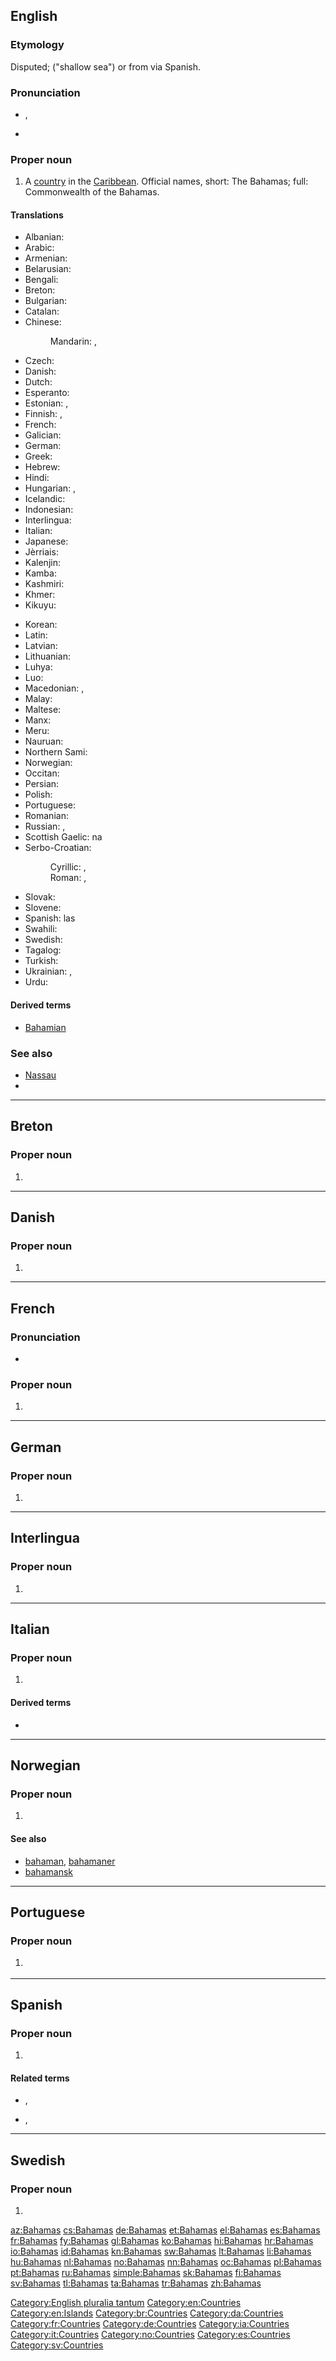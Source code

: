 {{also|bahamas|Bahama's|Baħamas}}
==English==

{{wikipedia}}

===Etymology===
Disputed; {{etyl|es|en}} {{term|baja|lang=es}} {{term|mar|lang=es}} ("shallow sea") or from {{etyl|tnq|en}} {{term|ba ha ma||big upper middle land|lang=tnq}} via Spanish.

===Pronunciation===
* {{a|UK|US}} {{enPR|bə-hä'-məz}}, {{IPA|/bəˈhɑː.məz/}}
* {{audio|en-us-Bahamas.ogg|Audio (US)}}

===Proper noun===
{{en-proper noun}}

# A [[country]] in the [[Caribbean]]. Official names, short: The Bahamas; full: Commonwealth of the Bahamas.

====Translations====
{{trans-top|country in the Caribbean}}
* Albanian: {{t|sq|Bahama}}
* Arabic: {{t|ar|البهاما|f|tr=al-bahaama|sc=Arab}}
* Armenian: {{t|hy|Բահամներ|tr=Bahamner|sc=Armn}}
* Belarusian: {{t|be|Багамы|f-p|tr=Bahámy}}
* Bengali: {{t|bn|বাহামা|tr=Bāhāmā|sc=Beng}}
* Breton: {{t|br|Bahamas}}
* Bulgarian: {{t|bg|Бахамски острови|m-p|tr=Baxámski ostrovi}}
* Catalan: {{t+|ca|Bahames|p}}
* Chinese:
*: Mandarin: {{t+|cmn|巴哈馬|sc=Hani}}, {{t|cmn|巴哈马|tr=Bāhāmǎ|sc=Hani}}
* Czech: {{t+|cs|Bahamy|f-p}}
* Danish: {{t|da|Bahamas}}
* Dutch: {{t+|nl|Bahama's|p}}
* Esperanto: {{t|eo|Bahamoj|p}}
* Estonian: {{t|et|Bahama}}, {{t|et|Bahama saared}}
* Finnish: {{t+|fi|Bahama}}, {{t|fi|Bahamasaaret|p}}
* French: {{t+|fr|Bahamas|f-p}}
* Galician: {{t+|gl|Bahamas|f-p}}
* German: {{t+|de|Bahamas|p}}
* Greek: {{t+|el|Μπαχάμες|tr=Bahámes|sc=Grek}}
* Hebrew: {{t|he|בהאמה|f|tr=Bahama|sc=Hebr}}
* Hindi: {{t+|hi|बहामास|tr=bahāmās|sc=Deva}}
* Hungarian: {{t|hu|Bahamák|p}}, {{t+|hu|Bahama-szigetek|p}}
* Icelandic: {{t+|is|Bahamaeyjar}}
* Indonesian: {{t|id|Bahama}}
* Interlingua: {{t|ia|Bahamas}}
* Italian: {{t|it|Bahama|f}}
* Japanese: {{t|ja|バハマ|tr=Bahama}}
* Jèrriais: {{t|roa-jer|Bahames|f-p}}
* Kalenjin: {{t|kln|Pahama}}
* Kamba: {{t|kam|Mbaama}}
* Kashmiri: {{t|ks|बहामास|tr=Bahāmās|sc=ks-Arab}}
* Khmer: {{t|km|បាហាម៉ា|tr=ba ha ma|sc=Khmr}}
* Kikuyu: {{t|ki|Bahamas}}
{{trans-mid}}
* Korean: {{t+|ko|바하마|tr=Bahama|sc=Hang}}
* Latin: {{t|la|Insulae Bahamenses|f-p}}
* Latvian: {{t|lv|Bahamas}}
* Lithuanian: {{t+|lt|Bahamos}}
* Luhya: {{t|luy|Ebahama}}
* Luo: {{t|luo|Bahamas}}
* Macedonian: {{t+|mk|Бахами|p|tr=Bahámi|sc=Cyrl}}, {{t|mk|Бахамски Острови|p|tr=Báhamski Óstrovi|sc=Cyrl}}
* Malay: {{t|ms|Bahamas}}
* Maltese: {{t|mt|Baħamas|alt=Il-Baħamas}}
* Manx: {{t|gv|Bahamaghyn|alt=Ny Bahamaghyn|f-p}}
* Meru: {{t|mer|Bahama}}
* Nauruan: {{t|na|Bahamas}}
* Northern Sami: {{t|se|Bahamas sullot}}
* Norwegian: {{t+|no|Bahamas}}
* Occitan: {{t|oc|Baamas|f-p}}
* Persian: {{t|fa|باهاما|tr=Bâhâmâ|sc=fa-Arab}}
* Polish: {{t+|pl|Bahamy|p}}
* Portuguese: {{t+|pt|Bahamas|f-p}}
* Romanian: {{t|ro|Bahamas}}
* Russian: {{t|ru|Багамы|f-p|tr=Bagámy}}, {{t|ru|Багамские острова|m-p|tr=Bagámskije ostrová}}
* Scottish Gaelic: na {{t|gd|Bahàmas}}
* Serbo-Croatian:
*: Cyrillic: {{t|sh|Бахами|p|sc=Cyrl}}, {{t|sh|Бахамска острва|m-p|sc=Cyrl}}
*: Roman: {{t|sh|Bahami|p}}, {{t|sh|Bahamska ostrva|m-p}}
* Slovak: {{t|sk|Bahamy}}
* Slovene: {{t|sl|Bahámi|m-p}}
* Spanish: las {{t+|es|Bahamas|f-p}}
* Swahili: {{t+|sw|Bahama}}
* Swedish: {{t+|sv|Bahamas}}
* Tagalog: {{t+|tl|Bahamas}}
* Turkish: {{t+|tr|Bahamalar|p}}
* Ukrainian: {{t|uk|Багами|f-p|tr=Bahámy}}, {{t|uk|Багамські Острови|m-p|tr=Baháms’ki Ostrový}}
* Urdu: {{t|ur|بہاماس|tr=bahāmās|sc=ur-Arab}}
{{trans-bottom}}

====Derived terms====
* [[Bahamian]]

===See also===
* [[Nassau]]
* {{list:countries of North America/en}}

[[Category:English pluralia tantum]]
[[Category:en:Countries]]
[[Category:en:Islands]]

----

==Breton==

===Proper noun===
{{head|br|proper noun}}

# {{l/en|Bahamas}}

[[Category:br:Countries]]

----

==Danish==

===Proper noun===
{{head|da|proper noun}}

# {{l/en|Bahamas}}

[[Category:da:Countries]]

----

==French==

===Pronunciation===
* {{audio|Fr-Bahamas.ogg|Audio}}

===Proper noun===
{{fr-proper noun}} {{f-p}}

# {{l/en|Bahamas}}

[[Category:fr:Countries]]

----

==German==

===Proper noun===
{{de-proper noun|p}}

# {{l/en|Bahamas}}

[[Category:de:Countries]]

----

==Interlingua==

===Proper noun===
{{ia-proper noun}}

# {{l/en|Bahamas}}

[[Category:ia:Countries]]

----

==Italian==
{{wikipedia|lang=it}}

===Proper noun===
{{it-proper noun}} {{f-p}}

# {{l/en|Bahamas}}

====Derived terms====
* {{l|it|bahamense}}

[[Category:it:Countries]]

----

==Norwegian==

===Proper noun===
{{no-proper noun}}

# {{l/en|Bahamas}}

====See also====
* [[bahaman]], [[bahamaner]]
* [[bahamansk]]

[[Category:no:Countries]]

----

==Portuguese==

===Proper noun===
{{pt-proper noun|f-p}}

# {{l/en|Bahamas}} {{gloss|country in the Caribbean}}

----

==Spanish==
{{wikipedia|lang=es}}

===Proper noun===
{{head|es|proper noun|g=f-p}}

# {{l/en|Bahamas}}

====Related terms====
* {{l/es|bahamés}}, {{l/es|bahamesa}}
* {{l/es|bahameño}}, {{l/es|bahameña}}

[[Category:es:Countries]]

----

==Swedish==

===Proper noun===
{{head|sv|proper noun}}

# {{l/en|Bahamas}}

[[Category:sv:Countries]]

[[az:Bahamas]]
[[cs:Bahamas]]
[[de:Bahamas]]
[[et:Bahamas]]
[[el:Bahamas]]
[[es:Bahamas]]
[[fr:Bahamas]]
[[fy:Bahamas]]
[[gl:Bahamas]]
[[ko:Bahamas]]
[[hi:Bahamas]]
[[hr:Bahamas]]
[[io:Bahamas]]
[[id:Bahamas]]
[[kn:Bahamas]]
[[sw:Bahamas]]
[[lt:Bahamas]]
[[li:Bahamas]]
[[hu:Bahamas]]
[[nl:Bahamas]]
[[no:Bahamas]]
[[nn:Bahamas]]
[[oc:Bahamas]]
[[pl:Bahamas]]
[[pt:Bahamas]]
[[ru:Bahamas]]
[[simple:Bahamas]]
[[sk:Bahamas]]
[[fi:Bahamas]]
[[sv:Bahamas]]
[[tl:Bahamas]]
[[ta:Bahamas]]
[[tr:Bahamas]]
[[zh:Bahamas]]
